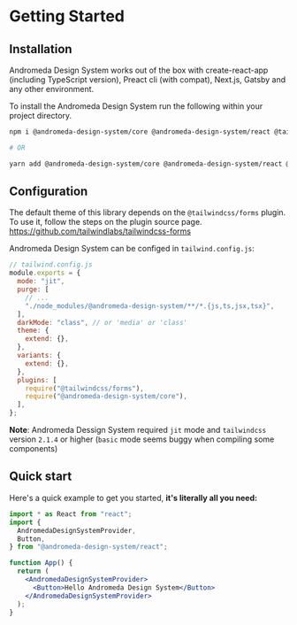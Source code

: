 # Getting Started

## Installation

Andromeda Design System works out of the box with create-react-app (including TypeScript version), Preact cli (with compat), Next.js, Gatsby and any other environment.

To install the Andromeda Design System run the following within your project directory.

```bash
npm i @andromeda-design-system/core @andromeda-design-system/react @tailwindcss/forms

# OR

yarn add @andromeda-design-system/core @andromeda-design-system/react @tailwindcss/forms
```

## Configuration

The default theme of this library depends on the `@tailwindcss/forms` plugin. To use it, follow the steps on the plugin source page. https://github.com/tailwindlabs/tailwindcss-forms

Andromeda Design System can be configed in `tailwind.config.js`:

```js
// tailwind.config.js
module.exports = {
  mode: "jit",
  purge: [
    // ...
    "./node_modules/@andromeda-design-system/**/*.{js,ts,jsx,tsx}",
  ],
  darkMode: "class", // or 'media' or 'class'
  theme: {
    extend: {},
  },
  variants: {
    extend: {},
  },
  plugins: [
    require("@tailwindcss/forms"),
    require("@andromeda-design-system/core"),
  ],
};
```

**Note**: Andromeda Dessign System required `jit` mode and `tailwindcss` version `2.1.4` or higher (`basic` mode seems buggy when compiling some components)

## Quick start

Here's a quick example to get you started, **it's literally all you need:**

```jsx
import * as React from "react";
import {
  AndromedaDesignSystemProvider,
  Button,
} from "@andromeda-design-system/react";

function App() {
  return (
    <AndromedaDesignSystemProvider>
      <Button>Hello Andromeda Design System</Button>
    </AndromedaDesignSystemProvider>
  );
}
```
